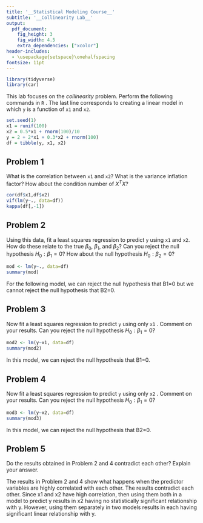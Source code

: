 ```yaml
---
title: '__Statistical Modeling Course__'
subtitle: '__Collinearity Lab__'
output:
  pdf_document:
    fig_height: 3
    fig_width: 4.5
    extra_dependencies: ["xcolor"]
header-includes:
  - \usepackage{setspace}\onehalfspacing
fontsize: 11pt
---
```


```r
library(tidyverse)
library(car)
```

\definecolor{blue}{HTML}{0066f5}

This lab focuses on the *collinearity* problem. Perform the following commands in \color{blue} `R` \color{black}. The last line corresponds to creating a linear model in which \color{blue} `y` \color{black} is a function of \color{blue} `x1` \color{black} and \color{blue} `x2`\color{black}.

```r
set.seed(1)
x1 = runif(100)
x2 = 0.5*x1 + rnorm(100)/10
y = 2 + 2*x1 + 0.3*x2 + rnorm(100)
df = tibble(y, x1, x2)
```
    
## Problem 1
What is the correlation between \color{blue} `x1` \color{black} and \color{blue} `x2`\color{black}? What is the variance inflation factor? How about the condition number of $X^TX$?

```r
cor(df$x1,df$x2)
vif(lm(y~., data=df))
kappa(df[,-1])
```


## Problem 2
Using this data, fit a least squares regression to predict \color{blue} `y` \color{black} using  \color{blue} `x1` \color{black} and \color{blue} `x2`\color{black}. How do these relate to the true $\beta_0$, $\beta_1$, and $\beta_2$? Can you reject the null hypothesis $H_0: \beta_1 = 0$? How about the null hypothesis $H_0: \beta_2 = 0$?

```r
mod <- lm(y~., data=df)
summary(mod)
```

\textit{Answer:}
For the following model, we can reject the null hypothesis that B1=0 but we cannot reject the null hypothesis that B2=0.

## Problem 3
Now fit a least squares regression to predict \color{blue} `y` \color{black} using only \color{blue} `x1` \color{black}. Comment on your results. Can you reject the null hypothesis $H_0: \beta_1 = 0$?

```r
mod2 <- lm(y~x1, data=df)
summary(mod2)
```

\textit{Answer:}
In this model, we can reject the null hypothesis that B1=0.

## Problem 4
Now fit a least squares regression to predict \color{blue} `y` \color{black} using only \color{blue} `x2` \color{black}. Comment on your results. Can you reject the null hypothesis $H_0: \beta_1 = 0$?

```r
mod3 <- lm(y~x2, data=df)
summary(mod3)
```

\textit{Answer:}
In this model, we can reject the null hypothesis that B2=0.

## Problem 5
Do the results obtained in Problem 2 and 4 contradict each other? Explain your answer.

\textit{Answer: }

The results in Problem 2 and 4 show what happens when the predictor variables are highly correlated with each other. The results contradict each other. Since x1 and x2 have high correlation, then using them both in a model to predict y results in x2 having no statistically significant relationship with y. However, using them separately in two models results in each having significant linear relationship with y.



